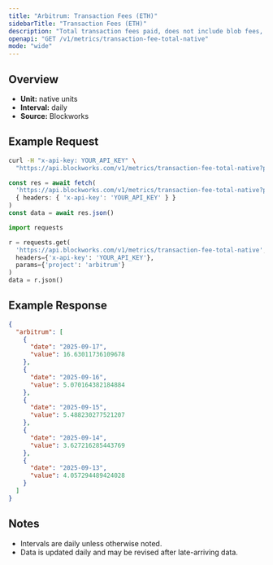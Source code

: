 ```yaml
---
title: "Arbitrum: Transaction Fees (ETH)"
sidebarTitle: "Transaction Fees (ETH)"
description: "Total transaction fees paid, does not include blob fees, out-of-protocol tips, or additional sources of revenue"
openapi: "GET /v1/metrics/transaction-fee-total-native"
mode: "wide"
---
```


## Overview

- **Unit:** native units
- **Interval:** daily
- **Source:** Blockworks

## Example Request

<CodeGroup>

```bash cURL
curl -H "x-api-key: YOUR_API_KEY" \
  "https://api.blockworks.com/v1/metrics/transaction-fee-total-native?project=arbitrum"
```

```typescript TypeScript
const res = await fetch(
  'https://api.blockworks.com/v1/metrics/transaction-fee-total-native?project=arbitrum',
  { headers: { 'x-api-key': 'YOUR_API_KEY' } }
)
const data = await res.json()
```

```python Python
import requests

r = requests.get(
  'https://api.blockworks.com/v1/metrics/transaction-fee-total-native',
  headers={'x-api-key': 'YOUR_API_KEY'},
  params={'project': 'arbitrum'}
)
data = r.json()
```

</CodeGroup>

## Example Response

```json
{
  "arbitrum": [
    {
      "date": "2025-09-17",
      "value": 16.63011736109678
    },
    {
      "date": "2025-09-16",
      "value": 5.070164382184884
    },
    {
      "date": "2025-09-15",
      "value": 5.488230277521207
    },
    {
      "date": "2025-09-14",
      "value": 3.627216285443769
    },
    {
      "date": "2025-09-13",
      "value": 4.057294489424028
    }
  ]
}
```

## Notes
- Intervals are daily unless otherwise noted.
- Data is updated daily and may be revised after late-arriving data.